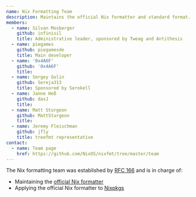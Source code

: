 ```yaml
---
name: Nix Formatting Team
description: Maintains the official Nix formatter and standard format.
members:
  - name: Silvan Mosberger
    github: infinisil
    title: Administrative leader, sponsored by Tweag and Antithesis
  - name: piegames
    github: piegamesde
    title: Main developer
  - name: '0x4A6F'
    github: '0x4A6F'
    title:
  - name: Sergey Gulin
    github: Sereja313
    title: Sponsored by Serokell
  - name: Janne Heß
    github: dasJ
    title:
  - name: Matt Sturgeon
    github: MattSturgeon
    title:
  - name: Jeremy Fleischman
    github: jfly
    title: treefmt representative
contact:
  - name: Team page
    href: https://github.com/NixOS/nixfmt/tree/master/team
---
```


The Nix formatting team was established by [RFC 166](https://github.com/NixOS/rfcs/pull/166) and is in charge of:

- Maintaining the [official Nix formatter](https://github.com/NixOS/nixfmt)
- Applying the official Nix formatter to [Nixpkgs](https://github.com/nixos/nixpkgs/)
